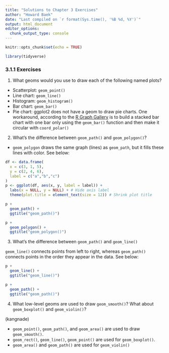 ```yaml
---
title: "Solutions to Chapter 3 Exercises"
author: "Howard Baek"
date: "Last compiled on `r format(Sys.time(), '%B %d, %Y')`"
output: html_document
editor_options: 
  chunk_output_type: console
---
```


```r
knitr::opts_chunk$set(echo = TRUE)
```


```r
library(tidyverse)
```


### 3.1.1 Exercises


1. What geoms would you use to draw each of the following named plots?

- Scatterplot: `geom_point()`
- Line chart: `geom_line()`
- Histogram: `geom_histogram()`
- Bar chart: `geom_bar()`
- Pie chart: ggplot2 does not have a geom to draw pie charts. One workaround, according to the [R Graph Gallery](https://www.r-graph-gallery.com/piechart-ggplot2.html) is to build a stacked bar chart with one bar only using the `geom_bar()` function and then make it circular with `coord_polar()`


2. What's the difference between `geom_path()` and `geom_polygon()`?

- `geom_polygon` draws the same graph (lines) as `geom_path`, but it fills these lines with color. See below:

```r
df <- data.frame(
  x = c(3, 1, 5), 
  y = c(2, 4, 6), 
  label = c("a","b","c")
)
p <- ggplot(df, aes(x, y, label = label)) + 
  labs(x = NULL, y = NULL) + # Hide axis label
  theme(plot.title = element_text(size = 12)) # Shrink plot title
```


```r
p + 
  geom_path() +
  ggtitle("geom_path()")
```

```r
p + 
  geom_polygon() +
  ggtitle("geom_polygon()")
```


3. What's the difference between `geom_path()` and `geom_line()`

`geom_line()` connects points from left to right, whereas `geom_path()` connects points in the order they appear in the data. See below:

```r
p + 
  geom_line() +
  ggtitle("geom_line()")
```

```r
p + 
  geom_path() +
  ggtitle("geom_path()")
```


4. What low-level geoms are used to draw `geom_smooth()`? What about `geom_boxplot()` and `geom_violin()`? 

(kangnade) 

- `geom_point()`, `geom_path()`, and `geom_area()` are used to draw `geom_smooth()`.
- `geom_rect()`, `geom_line()`, `geom_point()` are used for `geom_boxplot()`.
- `geom_area()` and `geom_path()` are used for `geom_violin()`



